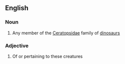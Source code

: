 ==English==

===Noun===
{{en-noun}}

# Any member of the [[Ceratopsidae]] family of [[dinosaur]]s

===Adjective===
{{en-adj|-}}

# Of or pertaining to these creatures